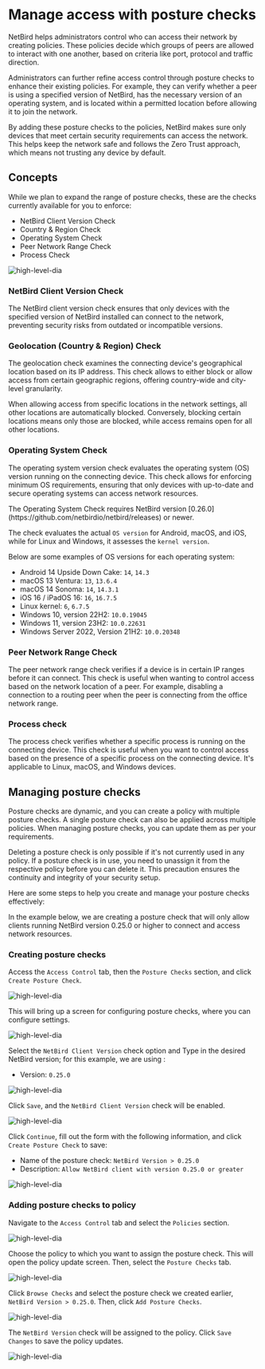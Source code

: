 # Manage access with posture checks


NetBird helps administrators control who can access their network by creating policies. These policies decide which groups of peers are allowed to interact with one another, based on criteria like port, protocol and traffic direction.

Administrators can further refine access control through posture checks to enhance their existing policies. For example, they can verify whether a peer is using a specified version of NetBird, has the necessary version of an operating system, and is located within a permitted location before allowing it to join the network.

By adding these posture checks to the policies, NetBird makes sure only devices that meet certain security requirements can access the network. This helps keep the network safe and follows the Zero Trust approach, which means not trusting any device by default.


## Concepts


While we plan to expand the range of posture checks, these are the checks currently available for you to enforce:

- NetBird Client Version Check
- Country & Region Check
- Operating System Check
- Peer Network Range Check
- Process Check

<p>
    <img src="/docs-static/img/how-to-guides/supported-posture-checks-list.png" alt="high-level-dia" className="imagewrapper"/>
</p>

### NetBird Client Version Check

The NetBird client version check ensures that only devices with the specified version of NetBird installed can connect to the network, preventing security risks from outdated or incompatible versions.

### Geolocation (Country & Region) Check

The geolocation check examines the connecting device's geographical location based on its IP address.
This check allows to either block or allow access from certain geographic regions,
offering country-wide and city-level granularity.

<Note>
    When allowing access from specific locations in the network settings, all other locations are automatically blocked. Conversely, blocking certain locations means only those are blocked, while access remains open for all other locations.
</Note>

### Operating System Check

The operating system version check evaluates the operating system (OS) version running on the connecting device.
This check allows for enforcing minimum OS requirements, ensuring that only devices with up-to-date and
secure operating systems can access network resources.

<Note>
    The Operating System Check requires NetBird version [0.26.0](https://github.com/netbirdio/netbird/releases) or newer.
</Note>

The check evaluates the actual `OS version` for Android, macOS, and iOS, while for Linux and Windows, it assesses the `kernel version`.

Below are some examples of OS versions for each operating system:

* Android 14 Upside Down Cake: `14`, `14.3`
* macOS 13	Ventura: `13`, `13.6.4`
* macOS 14 Sonoma: `14`, `14.3.1`
* iOS 16 / iPadOS 16: `16`, `16.7.5`
* Linux kernel: `6`, `6.7.5`
* Windows 10, version 22H2: `10.0.19045`
* Windows 11, version 23H2: `10.0.22631`
* Windows Server 2022, Version 21H2: `10.0.20348`

### Peer Network Range Check

The peer network range check verifies if a device is in certain IP ranges before it can connect. This check is useful when wanting to control access based on the network location of a peer. For example, disabling a connection to a routing peer when the peer is connecting from the office network range.

### Process check
The process check verifies whether a specific process is running on the connecting device. This check is useful when you want to control access based on the presence of a specific process on the connecting device. It's applicable to Linux, macOS, and Windows devices.

## Managing posture checks

Posture checks are dynamic, and you can create a policy with multiple posture checks. A single posture
check can also be applied across multiple policies. When managing posture checks, you can update them as
per your requirements.

Deleting a posture check is only possible if it's not currently used in any policy. If a posture check is in use,
you need to unassign it from the respective policy before you can delete it. This precaution ensures the continuity
and integrity of your security setup.

Here are some steps to help you create and manage your posture checks effectively:

In the example below, we are creating a posture check that will only allow clients running NetBird version 0.25.0 or
higher to connect and access network resources.

### Creating posture checks
Access the `Access Control` tab, then the `Posture Checks` section, and click `Create Posture Check`.

<p>
    <img src="/docs-static/img/how-to-guides/add-posture-check.png" alt="high-level-dia" className="imagewrapper-big"/>
</p>


This will bring up a screen for configuring posture checks, where you can configure settings.

<p>
    <img src="/docs-static/img/how-to-guides/posture-check-create-list.png" alt="high-level-dia" className="imagewrapper"/>
</p>

Select the `NetBird Client Version` check option and Type in the desired NetBird version; for this example, we are using :
- Version: `0.25.0`

<p>
    <img src="/docs-static/img/how-to-guides/netbird-version-check.png" alt="high-level-dia" className="imagewrapper"/>
</p>

Click `Save`, and the `NetBird Client Version` check will be enabled.
<p>
    <img src="/docs-static/img/how-to-guides/posture-check-netbird-version-enabled.png" alt="high-level-dia" className="imagewrapper"/>
</p>

Click `Continue`, fill out the form with the following information, and click `Create Posture Check` to save:
- Name of the posture check: `NetBird Version > 0.25.0`
- Description: `Allow NetBird client with version 0.25.0 or greater`

<p>
    <img src="/docs-static/img/how-to-guides/posture-check-post-config.png" alt="high-level-dia" className="imagewrapper"/>
</p>

### Adding posture checks to policy

Navigate to the `Access Control` tab and select the `Policies` section.

<p>
    <img src="/docs-static/img/how-to-guides/policies-list.png" alt="high-level-dia" className="imagewrapper-big"/>
</p>

Choose the policy to which you want to assign the posture check. This will open the policy update screen. Then,
select the `Posture Checks` tab.
<p>
    <img src="/docs-static/img/how-to-guides/policy-new-posture-check.png" alt="high-level-dia" className="imagewrapper"/>
</p>

Click `Browse Checks` and select the posture check we created earlier, `NetBird Version > 0.25.0`. Then, click `Add Posture Checks`.

<p>
    <img src="/docs-static/img/how-to-guides/policy-posture-checks-select.png" alt="high-level-dia" className="imagewrapper"/>
</p>

The `NetBird Version` check will be assigned to the policy. Click `Save Changes` to save the policy updates.
<p>
    <img src="/docs-static/img/how-to-guides/policy-posture-checks-assigned.png" alt="high-level-dia" className="imagewrapper"/>
</p>

